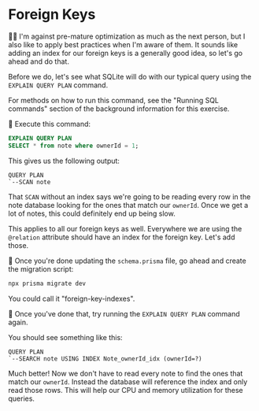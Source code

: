 # Foreign Keys

👨‍💼 I'm against pre-mature optimization as much as the next person, but I also
like to apply best practices when I'm aware of them. It sounds like adding an
index for our foreign keys is a generally good idea, so let's go ahead and do
that.

Before we do, let's see what SQLite will do with our typical query using the
`EXPLAIN QUERY PLAN` command.

<callout-info>
	For methods on how to run this command, see the "Running SQL commands" section
	of the background information for this exercise.
</callout-info>

🐨 Execute this command:

```sql
EXPLAIN QUERY PLAN
SELECT * from note where ownerId = 1;
```

This gives us the following output:

```
QUERY PLAN
`--SCAN note
```

That `SCAN` without an index says we're going to be reading every row in the
note database looking for the ones that match our `ownerId`. Once we get a lot
of notes, this could definitely end up being slow.

This applies to all our foreign keys as well. Everywhere we are using the
`@relation` attribute should have an index for the foreign key. Let's add those.

🐨 Once you're done updating the `schema.prisma` file, go ahead and create the
migration script:

```sh nonumber
npx prisma migrate dev
```

You could call it "foreign-key-indexes".

🐨 Once you've done that, try running the `EXPLAIN QUERY PLAN` command again.

You should see something like this:

```
QUERY PLAN
`--SEARCH note USING INDEX Note_ownerId_idx (ownerId=?)
```

Much better! Now we don't have to read every note to find the ones that match
our `ownerId`. Instead the database will reference the index and only read those
rows. This will help our CPU and memory utilization for these queries.
